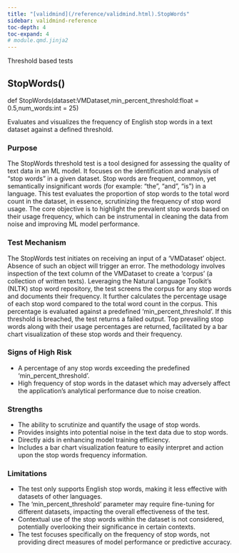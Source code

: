 ```yaml
---
title: "[validmind](/reference/validmind.html).StopWords"
sidebar: validmind-reference
toc-depth: 4
toc-expand: 4
# module.qmd.jinja2
---
```


<!-- docstring.jinja2 -->

Threshold based tests

<!-- function.qmd.jinja2 -->

## StopWords[()]{.muted}

<!-- signatures.jinja2 -->

::: {.signature}

<span class="kw">def</span> <span class="name">StopWords</span>(<span class="param"><span class="n">dataset</span><span class="p">:</span><span class="n">VMDataset</span><span class="muted">,</span></span><span class="param"><span class="n">min_percent_threshold</span><span class="p">:</span><span class="n">float</span><span class="o"> = </span><span class="kc">0.5</span><span class="muted">,</span></span><span class="param"><span class="n">num_words</span><span class="p">:</span><span class="n">int</span><span class="o"> = </span><span class="kc">25</span></span>)</span>

:::

<!-- docstring.jinja2 -->

Evaluates and visualizes the frequency of English stop words in a text dataset against a defined threshold.

### Purpose

The StopWords threshold test is a tool designed for assessing the quality of text data in an ML model. It focuses on the identification and analysis of "stop words" in a given dataset. Stop words are frequent, common, yet semantically insignificant words (for example: "the", "and", "is") in a language. This test evaluates the proportion of stop words to the total word count in the dataset, in essence, scrutinizing the frequency of stop word usage. The core objective is to highlight the prevalent stop words based on their usage frequency, which can be instrumental in cleaning the data from noise and improving ML model performance.

### Test Mechanism

The StopWords test initiates on receiving an input of a 'VMDataset' object. Absence of such an object will trigger an error. The methodology involves inspection of the text column of the VMDataset to create a 'corpus' (a collection of written texts). Leveraging the Natural Language Toolkit's (NLTK) stop word repository, the test screens the corpus for any stop words and documents their frequency. It further calculates the percentage usage of each stop word compared to the total word count in the corpus. This percentage is evaluated against a predefined 'min_percent_threshold'. If this threshold is breached, the test returns a failed output. Top prevailing stop words along with their usage percentages are returned, facilitated by a bar chart visualization of these stop words and their frequency.

### Signs of High Risk

- A percentage of any stop words exceeding the predefined 'min_percent_threshold'.
- High frequency of stop words in the dataset which may adversely affect the application's analytical performance due to noise creation.

### Strengths

- The ability to scrutinize and quantify the usage of stop words.
- Provides insights into potential noise in the text data due to stop words.
- Directly aids in enhancing model training efficiency.
- Includes a bar chart visualization feature to easily interpret and action upon the stop words frequency information.

### Limitations

- The test only supports English stop words, making it less effective with datasets of other languages.
- The 'min_percent_threshold' parameter may require fine-tuning for different datasets, impacting the overall effectiveness of the test.
- Contextual use of the stop words within the dataset is not considered, potentially overlooking their significance in certain contexts.
- The test focuses specifically on the frequency of stop words, not providing direct measures of model performance or predictive accuracy.
